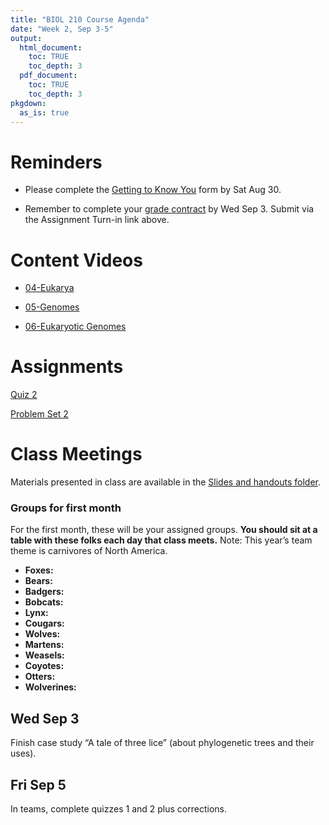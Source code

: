 ```yaml
---
title: "BIOL 210 Course Agenda"
date: "Week 2, Sep 3-5"
output: 
  html_document:
    toc: TRUE
    toc_depth: 3
  pdf_document:
    toc: TRUE
    toc_depth: 3
pkgdown:
  as_is: true
---
```


# Reminders

* Please complete the [Getting to Know You](https://docs.google.com/forms/d/e/1FAIpQLScaPNVaX_waXgLUrAUYxIhIfUrhzBsRnpT38HXaxLQhJMlkxQ/viewform?usp=sf_link) form by Sat Aug 30.

* Remember to complete your [grade contract](https://docs.google.com/forms/d/e/1FAIpQLScJdD7yO7pAEkugUMRwGvSrYl5syahIyh271SzR2fy_mscIfA/viewform?usp=sf_link) by Wed Sep 3. Submit via the Assignment Turn-in link above.

# Content Videos

* [04-Eukarya](https://drive.google.com/drive/folders/18h_G9z9nqi_LV9Bdq87AZZgCpbEWWCH9?usp=drive_link)

* [05-Genomes](https://drive.google.com/drive/folders/1IhzYhuYcH-58z9h39GZ51fNmXI-n0TO2?usp=drive_link)

* [06-Eukaryotic Genomes](https://drive.google.com/drive/folders/1Il2QzipBuawfY4UMBwP2iQKNM1SP6vBM?usp=drive_link)

# Assignments

[Quiz 2](https://docs.google.com/forms/d/e/1FAIpQLSe03PkgqNcCk6QoPhslpzIQAD6EZWHpb6i-PcE7cla5Q9_7Fg/viewform?usp=sf_link)

[Problem Set 2](ps2.html)


# Class Meetings

Materials presented in class are available in the [Slides and handouts folder](https://drive.google.com/drive/folders/17Fm-yEXqtlvGJfFaw6WqywIScW_eZ8m_?usp=drive_link).

### Groups for first month

For the first month, these will be your assigned groups. **You should sit at a table with these folks each day that class meets.** Note: This year's team theme is carnivores of North America.

* <b>Foxes:</b> 
* <b>Bears:</b> 
* <b>Badgers:</b> 
* <b>Bobcats:</b> 
* <b>Lynx:</b> 
* <b>Cougars:</b> 
* <b>Wolves:</b> 
* <b>Martens:</b> 
* <b>Weasels:</b> 
* <b>Coyotes:</b> 
* <b>Otters:</b>
* <b>Wolverines:</b>


## Wed Sep 3

Finish case study "A tale of three lice" (about phylogenetic trees and their uses).

## Fri Sep 5

In teams, complete quizzes 1 and 2 plus corrections. 

